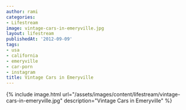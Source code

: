```yaml
---
author: rami
categories:
- Lifestream
image: vintage-cars-in-emeryville.jpg
layout: lifestream
publishedAt: '2012-09-09'
tags:
- usa
- california
- emeryville
- car-porn
- instagram
title: Vintage Cars in Emeryville
---
```


{% include image.html url="/assets/images/content/lifestream/vintage-cars-in-emeryville.jpg" description="Vintage Cars in Emeryville" %}